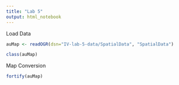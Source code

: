 ```yaml
---
title: "Lab 5"
output: html_notebook
---
```


Load Data

```r
auMap <- readOGR(dsn="IV-lab-5-data/SpatialData", "SpatialData")
```

```r
class(auMap)
```

Map Conversion

```r
fortify(auMap)
```
